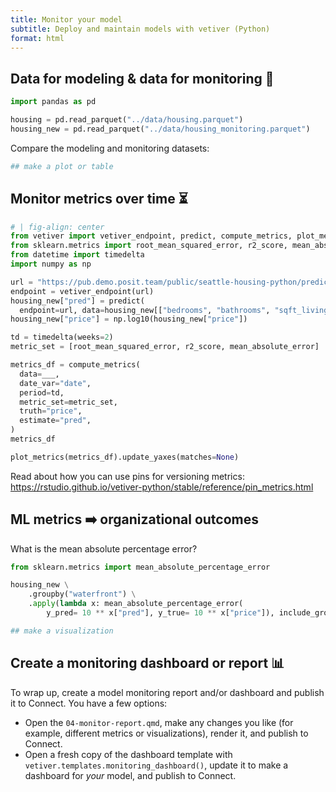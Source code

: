 ```yaml
---
title: Monitor your model
subtitle: Deploy and maintain models with vetiver (Python)
format: html
---
```


## Data for modeling & data for monitoring 🤝

```python
import pandas as pd

housing = pd.read_parquet("../data/housing.parquet")
housing_new = pd.read_parquet("../data/housing_monitoring.parquet")
```

Compare the modeling and monitoring datasets:

```python
## make a plot or table
```

## Monitor metrics over time ⏳

```python
# | fig-align: center
from vetiver import vetiver_endpoint, predict, compute_metrics, plot_metrics
from sklearn.metrics import root_mean_squared_error, r2_score, mean_absolute_error
from datetime import timedelta
import numpy as np

url = "https://pub.demo.posit.team/public/seattle-housing-python/predict"
endpoint = vetiver_endpoint(url)
housing_new["pred"] = predict(
  endpoint=url, data=housing_new[["bedrooms", "bathrooms", "sqft_living", "yr_built"]])
housing_new["price"] = np.log10(housing_new["price"])

td = timedelta(weeks=2)
metric_set = [root_mean_squared_error, r2_score, mean_absolute_error]

metrics_df = compute_metrics(
  data=___,
  date_var="date",
  period=td,
  metric_set=metric_set,
  truth="price",
  estimate="pred",
)
metrics_df
```

```python
plot_metrics(metrics_df).update_yaxes(matches=None)
```

Read about how you can use pins for versioning metrics: <https://rstudio.github.io/vetiver-python/stable/reference/pin_metrics.html>

## ML metrics ➡️ organizational outcomes

What is the mean absolute percentage error?

```python
from sklearn.metrics import mean_absolute_percentage_error

housing_new \
    .groupby("waterfront") \
    .apply(lambda x: mean_absolute_percentage_error(
        y_pred= 10 ** x["pred"], y_true= 10 ** x["price"]), include_groups=False)
```

```python
## make a visualization
```

## Create a monitoring dashboard or report 📊

To wrap up, create a model monitoring report and/or dashboard and publish it to Connect. You have a few options:

- Open the `04-monitor-report.qmd`, make any changes you like (for example, different metrics or visualizations), render it, and publish to Connect.
- Open a fresh copy of the dashboard template with `vetiver.templates.monitoring_dashboard()`, update it to make a dashboard for _your_ model, and publish to Connect.

